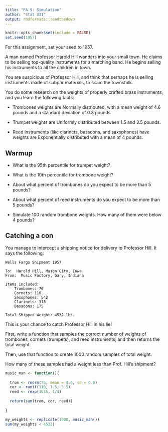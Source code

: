 ```yaml
---
title: "PA 9: Simulation"
author: "Stat 331"
output: rmdformats::readthedown
---
```


```r
knitr::opts_chunk$set(include = FALSE)
set.seed(1957)
```

For this assignment, set your seed to 1957.

A man named Professor Harold Hill wanders into your small town.  He claims to be selling top-quality instruments for a marching band.  He begins selling his instruments to all the children in town.

You are suspicious of Professor Hill, and think that perhaps he is selling instruments made of subpar materials, to scam the townsfolk.

You do some research on the weights of properly crafted brass instruments, and you learn the following facts:

* Trombones weights are Normally distributed, with a mean weight of 4.6 pounds and a standard deviation of 0.8 pounds.

* Trumpet weights are Uniformly distributed between 1.5 and 3.5 pounds.

* Reed instruments (like clarinets, bassoons, and saxophones) have weights are Exponentially distributed with a mean of 4 pounds.


## Warmup

* What is the 95th percentile for trumpet weight?

* What is the 10th percentile for trombone weight?

* About what percent of trombones do you expect to be more than 5 pounds?

* About what percent of reed instruments do you expect to be more than 5 pounds?

* Simulate 100 random trombone weights.  How many of them were below 4 pounds?

## Catching a con

You manage to intercept a shipping notice for delivery to Professor Hill.  It says the following:


```
Wells Fargo Shipment 1957

To:  Harold Hill, Mason City, Iowa
From:  Music Factory, Gary, Indiana

Items included:
    Trombones: 76
    Cornets: 110
    Saxophones: 542
    Clarinets: 318
    Bassoons: 175
    
Total Shipped Weight: 4532 lbs.

```

This is your chance to catch Professor Hill in his lie!

First, write a function that samples the correct number of weights of trombones, cornets (trumpets), and reed instruments, and then returns the total weight.

Then, use that function to create 1000 random samples of total weight.

How many of these samples had a weight less than Prof. Hill's shipment?

```r
music_man <- function(){
  
  trom <- rnorm(76, mean = 4.6, sd = 0.8)
  cor <- runif(110, 1.5, 3.5)
  reed <- rexp(1035, 1/4)
  
  return(sum(trom, cor, reed))
  
}

my_weights <- replicate(1000, music_man())
sum(my_weights < 4532)
```



